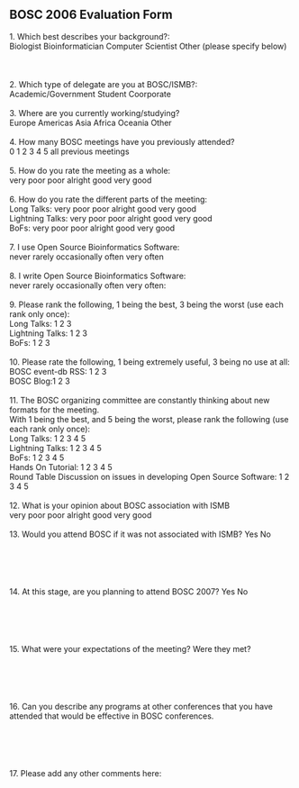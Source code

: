 ==BOSC 2006 Evaluation Form==

1. Which best describes your background?:<br>
Biologist  Bioinformatician  Computer Scientist  Other (please specify below)<br><br><br>
<br>
2. Which type of delegate are you at BOSC/ISMB?:<br>
Academic/Government Student Coorporate<br>
<br>
3. Where are you currently working/studying?<br>
Europe Americas Asia Africa Oceania Other<br>
<br>
4. How many BOSC meetings have you previously attended?<br>
0 1 2 3 4 5 all previous meetings<br>
<br>
5. How do you rate the meeting as a whole:<br>
very poor poor alright good very good<br>
<br>
6. How do you rate the different parts of the meeting:<br>
Long Talks: very poor poor alright good very good<br>
Lightning Talks: very poor poor alright good very good<br>
BoFs: very poor poor alright good very good<br>
<br>
7. I use Open Source Bioinformatics Software:<br>
never  rarely  occasionally  often  very often<br>
<br>
8. I write Open Source Bioinformatics Software:<br>
never  rarely  occasionally  often very often:<br>
<br>
9. Please rank the following, 1 being the best, 3 being the worst (use each rank only once):<br>
Long Talks: 1 2 3<br>
Lightning Talks: 1 2 3<br>
BoFs: 1 2 3<br>
<br>
10. Please rate the following, 1 being extremely useful, 3 being no use at all:<br>
BOSC event-db RSS: 1 2 3<br>
BOSC Blog:1 2 3<br>
<br>
11. The BOSC organizing committee are constantly thinking about new formats for the meeting.<br>
With 1 being the best, and 5 being the worst, please rank the following (use each rank only once):<br>
Long Talks: 1 2 3 4 5<br>
Lightning Talks: 1 2 3 4 5<br>
BoFs: 1 2 3 4 5<br>
Hands On Tutorial: 1 2 3 4 5<br>
Round Table Discussion on issues in developing Open Source Software: 1 2 3 4 5<br>
<br>
12. What is your opinion about BOSC association with ISMB<br>
very poor poor alright good very good<br>
<br>
13. Would you attend BOSC if it was not associated with ISMB? Yes No<br>
<br><br><br><br><br>
14. At this stage, are you planning to attend BOSC 2007? Yes No<br>
<br><br><br><br><br>
15. What were your expectations of the meeting? Were they met?<br>
<br><br><br><br><br>
16. Can you describe any programs at other conferences that you have attended that would be effective
in BOSC conferences.<br>
<br><br><br><br><br>
17. Please add any other comments here:<br><br><br><br><br>